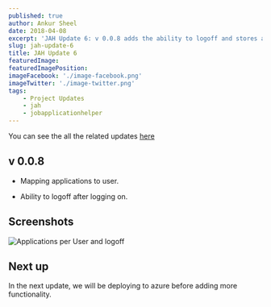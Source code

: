 ```yaml
---
published: true
author: Ankur Sheel
date: 2018-04-08
excerpt: 'JAH Update 6: v 0.0.8 adds the ability to logoff and stores applications on a per user basis.'
slug: jah-update-6
title: JAH Update 6
featuredImage:
featuredImagePosition:
imageFacebook: './image-facebook.png'
imageTwitter: './image-twitter.png'
tags:
    - Project Updates
    - jah
    - jobapplicationhelper
---
```


You can see the all the related updates [here](./tags/jah)

## v 0.0.8

-   Mapping applications to user.

-   Ability to logoff after logging on.

## Screenshots

![Applications per User and logoff](./jah_update6_map_users.gif)

## Next up

In the next update, we will be deploying to azure before adding more functionality.
